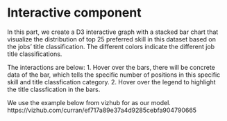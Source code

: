 # Interactive component

In this part, we create a D3 interactive graph with a stacked bar chart that visualize the distribution of top 25 preferred skill in this dataset based on the jobs' title classification. The different colors indicate the different job title classifications.

The interactions are below:
1. Hover over the bars, there will be concrete data of the bar, which tells the specific number of positions in this specific skill and title classfication category.
2. Hover over the legend to highlight the title classfication in the bars.

We use the example below from vizhub for as our model. https://vizhub.com/curran/ef717a89e37a4d9285cebfa904790665




